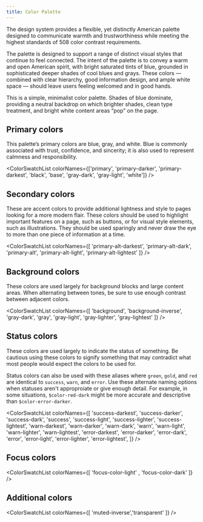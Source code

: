 ```yaml
---
title: Color Palette
---
```


<p class="ds-text--lead">The design system provides a flexible, yet distinctly American palette designed to communicate warmth and trustworthiness while meeting the highest standards of 508 color contrast requirements.</p>

The palette is designed to support a range of distinct visual styles that continue to feel connected. The intent of the palette is to convey a warm and open American spirit, with bright saturated tints of blue, grounded in sophisticated deeper shades of cool blues and grays. These colors — combined with clear hierarchy, good information design, and ample white space — should leave users feeling welcomed and in good hands.

This is a simple, minimalist color palette. Shades of blue dominate, providing a neutral backdrop on which brighter shades, clean type treatment, and bright white content areas “pop” on the page.


## Primary colors

This palette’s primary colors are blue, gray, and white. Blue is commonly associated with trust, confidence, and sincerity; it is also used to represent calmness and responsibility.

<ColorSwatchList colorNames={['primary', 'primary-darker', 'primary-darkest', 'black', 'base', 'gray-dark', 'gray-light', 'white']} />


## Secondary colors


These are accent colors to provide additional lightness and style to pages looking for a more modern flair. These colors should be used to highlight important features on a page, such as buttons, or for visual style elements, such as illustrations. They should be used sparingly and never draw the eye to more than one piece of information at a time.

<ColorSwatchList colorNames={[ 'primary-alt-darkest', 'primary-alt-dark', 'primary-alt', 'primary-alt-light',
'primary-alt-lightest' ]} />

## Background colors

These colors are used largely for background blocks and large content areas. When alternating between tones, be sure to use enough contrast between adjacent colors.

<ColorSwatchList colorNames={[ 'background', 'background-inverse', 'gray-dark', 'gray', 'gray-light',
'gray-lighter', 'gray-lightest' ]} />

## Status colors

These colors are used largely to indicate the status of something.
Be cautious using these colors to signify something that may contradict what most people would expect the colors to be used for.

Status colors can also be used with these aliases where `green`, `gold`, and `red` are identical to `success`, `warn`, and `error`. Use these alternate naming options when statuses aren't approproiate or give enough detail. For example, in some situations, `$color-red-dark` might be more accurate and descriptive than `$color-error-darker`.

<ColorSwatchList colorNames={[ 'success-darkest', 'success-darker', 'success-dark', 'success', 'success-light',
'success-lighter', 'success-lightest', 'warn-darkest', 'warn-darker', 'warn-dark', 'warn',
'warn-light', 'warn-lighter', 'warn-lightest', 'error-darkest', 'error-darker', 'error-dark',
'error', 'error-light', 'error-lighter', 'error-lightest', ]} />

## Focus colors

<ColorSwatchList colorNames={[ 'focus-color-light' , 'focus-color-dark' ]} />

## Additional colors

<ColorSwatchList colorNames={[ 'muted-inverse','transparent' ]} />
